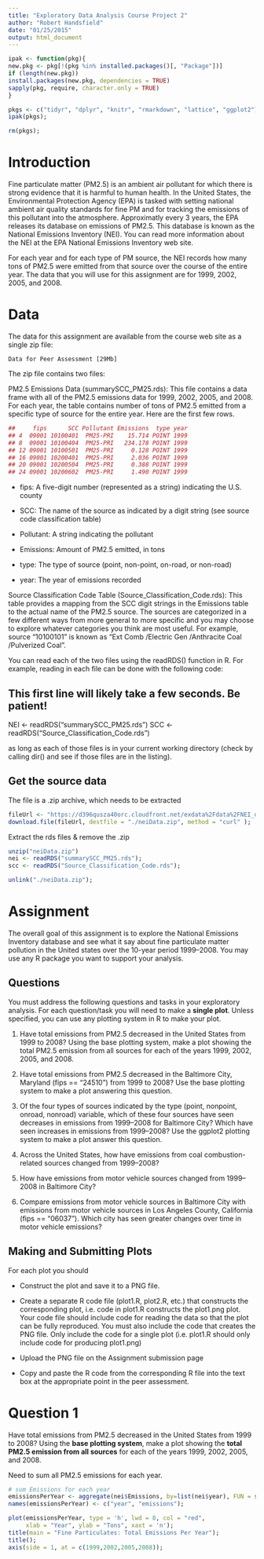```yaml
---
title: "Exploratory Data Analysis Course Project 2"
author: "Robert Handsfield"
date: "01/25/2015"
output: html_document
---
```


```r
ipak <- function(pkg){
new.pkg <- pkg[!(pkg %in% installed.packages()[, "Package"])]
if (length(new.pkg))
install.packages(new.pkg, dependencies = TRUE)
sapply(pkg, require, character.only = TRUE)
} 

pkgs <- c("tidyr", "dplyr", "knitr", "rmarkdown", "lattice", "ggplot2");
ipak(pkgs);

rm(pkgs);
```


Introduction
=====================

Fine particulate matter (PM2.5) is an ambient air pollutant for which there is strong evidence that it is harmful to human health. In the United States, the Environmental Protection Agency (EPA) is tasked with setting national ambient air quality standards for fine PM and for tracking the emissions of this pollutant into the atmosphere. Approximatly every 3 years, the EPA releases its database on emissions of PM2.5. This database is known as the National Emissions Inventory (NEI). You can read more information about the NEI at the EPA National Emissions Inventory web site.

For each year and for each type of PM source, the NEI records how many tons of PM2.5 were emitted from that source over the course of the entire year. The data that you will use for this assignment are for 1999, 2002, 2005, and 2008.



Data
==========================================

The data for this assignment are available from the course web site as a single zip file:

    Data for Peer Assessment [29Mb]

The zip file contains two files:

PM2.5 Emissions Data (summarySCC_PM25.rds): This file contains a data frame with all of the PM2.5 emissions data for 1999, 2002, 2005, and 2008. For each year, the table contains number of tons of PM2.5 emitted from a specific type of source for the entire year. Here are the first few rows.
```r
##     fips      SCC Pollutant Emissions  type year
## 4  09001 10100401  PM25-PRI    15.714 POINT 1999
## 8  09001 10100404  PM25-PRI   234.178 POINT 1999
## 12 09001 10100501  PM25-PRI     0.128 POINT 1999
## 16 09001 10200401  PM25-PRI     2.036 POINT 1999
## 20 09001 10200504  PM25-PRI     0.388 POINT 1999
## 24 09001 10200602  PM25-PRI     1.490 POINT 1999
```
-    fips: A five-digit number (represented as a string) indicating the U.S. county

-    SCC: The name of the source as indicated by a digit string (see source code classification table)

-   Pollutant: A string indicating the pollutant

-    Emissions: Amount of PM2.5 emitted, in tons

-   type: The type of source (point, non-point, on-road, or non-road)

-    year: The year of emissions recorded

Source Classification Code Table (Source_Classification_Code.rds): This table provides a mapping from the SCC digit strings in the Emissions table to the actual name of the PM2.5 source. The sources are categorized in a few different ways from more general to more specific and you may choose to explore whatever categories you think are most useful. For example, source “10100101” is known as “Ext Comb /Electric Gen /Anthracite Coal /Pulverized Coal”.

You can read each of the two files using the readRDS() function in R. For example, reading in each file can be done with the following code:

## This first line will likely take a few seconds. Be patient!
NEI <- readRDS("summarySCC_PM25.rds")
SCC <- readRDS("Source_Classification_Code.rds")

as long as each of those files is in your current working directory (check by calling dir() and see if those files are in the listing).


Get the source data
-------------------------
The file is a .zip archive, which needs to be extracted
```r
fileUrl <- "https://d396qusza40orc.cloudfront.net/exdata%2Fdata%2FNEI_data.zip";
download.file(fileUrl, destfile = "./neiData.zip", method = "curl" );
```  


Extract the rds files & remove the .zip
```r
unzip("neiData.zip")
nei <- readRDS("summarySCC_PM25.rds");
scc <- readRDS("Source_Classification_Code.rds");

unlink("./neiData.zip");
```


Assignment
===========================

The overall goal of this assignment is to explore the National Emissions Inventory database and see what it say about fine particulate matter pollution in the United states over the 10-year period 1999–2008. You may use any R package you want to support your analysis.


Questions
---------------------------

You must address the following questions and tasks in your exploratory analysis. For each question/task you will need to make a **single plot**. Unless specified, you can use any plotting system in R to make your plot.

1.    Have total emissions from PM2.5 decreased in the United States from 1999 to 2008? Using the base plotting system, make a plot showing the total PM2.5 emission from all sources for each of the years 1999, 2002, 2005, and 2008.

2.    Have total emissions from PM2.5 decreased in the Baltimore City, Maryland (fips == "24510") from 1999 to 2008? Use the base plotting system to make a plot answering this question.

3.    Of the four types of sources indicated by the type (point, nonpoint, onroad, nonroad) variable, which of these four sources have seen decreases in emissions from 1999–2008 for Baltimore City? Which have seen increases in emissions from 1999–2008? Use the ggplot2 plotting system to make a plot answer this question.

4.    Across the United States, how have emissions from coal combustion-related sources changed from 1999–2008?

5.    How have emissions from motor vehicle sources changed from 1999–2008 in Baltimore City?

6.    Compare emissions from motor vehicle sources in Baltimore City with emissions from motor vehicle sources in Los Angeles County, California (fips == "06037"). Which city has seen greater changes over time in motor vehicle emissions?

Making and Submitting Plots
----------------------------------------

For each plot you should

-    Construct the plot and save it to a PNG file.

-    Create a separate R code file (plot1.R, plot2.R, etc.) that constructs the corresponding plot, i.e. code in plot1.R constructs the plot1.png plot. Your code file should include code for reading the data so that the plot can be fully reproduced. You must also include the code that creates the PNG file. Only include the code for a single plot (i.e. plot1.R should only include code for producing plot1.png)

-    Upload the PNG file on the Assignment submission page

-    Copy and paste the R code from the corresponding R file into the text box at the appropriate point in the peer assessment.



Question 1
==========================
Have total emissions from PM2.5 decreased in the United States from 1999 to 2008? Using the **base plotting system**, make a plot showing the **total PM2.5 emission from all sources** for each of the years 1999, 2002, 2005, and 2008.


Need to sum all PM2.5 emissions for each year.
```r
# sum Emissions for each year
emissionsPerYear <- aggregate(nei$Emissions, by=list(nei$year), FUN = sum);
names(emissionsPerYear) <- c("year", "emissions");

```

```r
plot(emissionsPerYear, type = 'h', lwd = 8, col = "red", 
     xlab = "Year", ylab = "Tons", xaxt = 'n');
title(main = "Fine Particulates: Total Emissions Per Year");
title();
axis(side = 1, at = c(1999,2002,2005,2008));

```


























